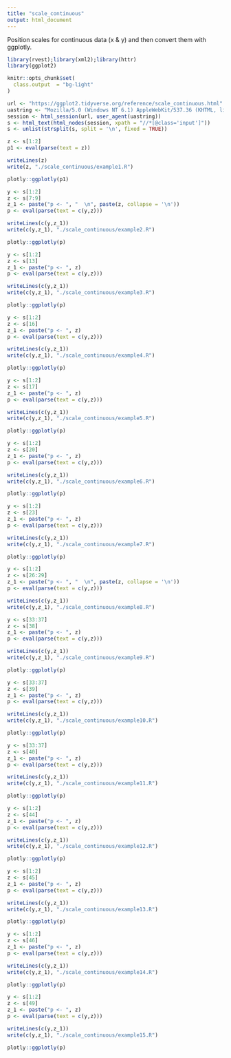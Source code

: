 ```yaml
---
title: "scale_continuous"
output: html_document
---
```


Position scales for continuous data (x & y) and then convert them with ggplotly.

```r
library(rvest);library(xml2);library(httr)
library(ggplot2)

knitr::opts_chunk$set(
  class.output  = "bg-light"
)
```

```r
url <- "https://ggplot2.tidyverse.org/reference/scale_continuous.html"
uastring <- "Mozilla/5.0 (Windows NT 6.1) AppleWebKit/537.36 (KHTML, like Gecko) Chrome/88.0.4324.190 Safari/537.36"
session <- html_session(url, user_agent(uastring))
s <- html_text(html_nodes(session, xpath = "//*[@class='input']"))
s <- unlist(strsplit(s, split = '\n', fixed = TRUE))
```

```r
z <- s[1:2]
p1 <- eval(parse(text = z))
```

```r
writeLines(z)
write(z, "./scale_continuous/example1.R")
```

```r
plotly::ggplotly(p1)
```

```r
y <- s[1:2]
z <- s[7:9]
z_1 <- paste("p <- ", "  \n", paste(z, collapse = '\n'))
p <- eval(parse(text = c(y,z)))
```

```r
writeLines(c(y,z_1))
write(c(y,z_1), "./scale_continuous/example2.R")
```

```r
plotly::ggplotly(p)
```

```r
y <- s[1:2]
z <- s[13]
z_1 <- paste("p <- ", z)
p <- eval(parse(text = c(y,z)))
```

```r
writeLines(c(y,z_1))
write(c(y,z_1), "./scale_continuous/example3.R")
```

```r
plotly::ggplotly(p)
```

```r
y <- s[1:2]
z <- s[16]
z_1 <- paste("p <- ", z)
p <- eval(parse(text = c(y,z)))
```

```r
writeLines(c(y,z_1))
write(c(y,z_1), "./scale_continuous/example4.R")
```

```r
plotly::ggplotly(p)
```

```r
y <- s[1:2]
z <- s[17]
z_1 <- paste("p <- ", z)
p <- eval(parse(text = c(y,z)))
```

```r
writeLines(c(y,z_1))
write(c(y,z_1), "./scale_continuous/example5.R")
```

```r
plotly::ggplotly(p)
```

```r
y <- s[1:2]
z <- s[20]
z_1 <- paste("p <- ", z)
p <- eval(parse(text = c(y,z)))
```

```r
writeLines(c(y,z_1))
write(c(y,z_1), "./scale_continuous/example6.R")
```

```r
plotly::ggplotly(p)
```

```r
y <- s[1:2]
z <- s[23]
z_1 <- paste("p <- ", z)
p <- eval(parse(text = c(y,z)))
```

```r
writeLines(c(y,z_1))
write(c(y,z_1), "./scale_continuous/example7.R")
```

```r
plotly::ggplotly(p)
```

```r
y <- s[1:2]
z <- s[26:29]
z_1 <- paste("p <- ", "  \n", paste(z, collapse = '\n'))
p <- eval(parse(text = c(y,z)))
```

```r
writeLines(c(y,z_1))
write(c(y,z_1), "./scale_continuous/example8.R")
```

```r
y <- s[33:37]
z <- s[38]
z_1 <- paste("p <- ", z)
p <- eval(parse(text = c(y,z)))
```

```r
writeLines(c(y,z_1))
write(c(y,z_1), "./scale_continuous/example9.R")
```

```r
plotly::ggplotly(p)
```

```r
y <- s[33:37]
z <- s[39]
z_1 <- paste("p <- ", z)
p <- eval(parse(text = c(y,z)))
```

```r
writeLines(c(y,z_1))
write(c(y,z_1), "./scale_continuous/example10.R")
```

```r
plotly::ggplotly(p)
```

```r
y <- s[33:37]
z <- s[40]
z_1 <- paste("p <- ", z)
p <- eval(parse(text = c(y,z)))
```

```r
writeLines(c(y,z_1))
write(c(y,z_1), "./scale_continuous/example11.R")
```

```r
plotly::ggplotly(p)
```

```r
y <- s[1:2]
z <- s[44]
z_1 <- paste("p <- ", z)
p <- eval(parse(text = c(y,z)))
```

```r
writeLines(c(y,z_1))
write(c(y,z_1), "./scale_continuous/example12.R")
```

```r
plotly::ggplotly(p)
```

```r
y <- s[1:2]
z <- s[45]
z_1 <- paste("p <- ", z)
p <- eval(parse(text = c(y,z)))
```

```r
writeLines(c(y,z_1))
write(c(y,z_1), "./scale_continuous/example13.R")
```

```r
plotly::ggplotly(p)
```

```r
y <- s[1:2]
z <- s[46]
z_1 <- paste("p <- ", z)
p <- eval(parse(text = c(y,z)))
```

```r
writeLines(c(y,z_1))
write(c(y,z_1), "./scale_continuous/example14.R")
```

```r
plotly::ggplotly(p)
```

```r
y <- s[1:2]
z <- s[49]
z_1 <- paste("p <- ", z)
p <- eval(parse(text = c(y,z)))
```

```r
writeLines(c(y,z_1))
write(c(y,z_1), "./scale_continuous/example15.R")
```

```r
plotly::ggplotly(p)
```